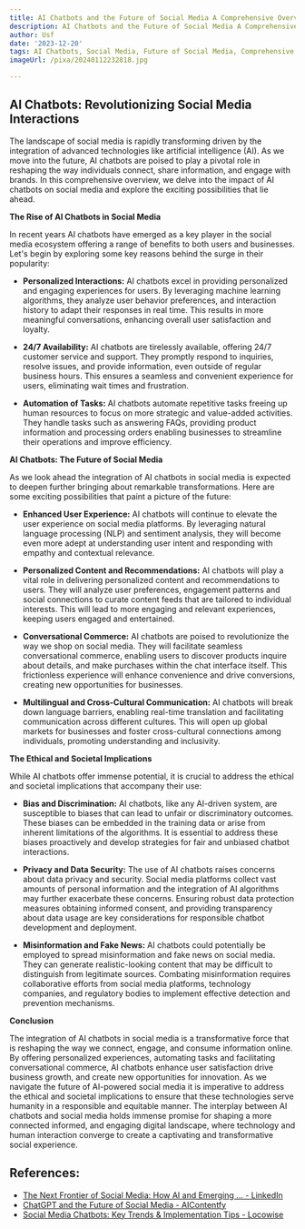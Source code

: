 ```yaml
---
title: AI Chatbots and the Future of Social Media A Comprehensive Overview
description: AI Chatbots and the Future of Social Media A Comprehensive Overview
author: Usf
date: '2023-12-20'
tags: AI Chatbots, Social Media, Future of Social Media, Comprehensive Overview
imageUrl: /pixa/20240112232818.jpg

---
```

## AI Chatbots: Revolutionizing Social Media Interactions

The landscape of social media is rapidly transforming driven by the integration of advanced technologies like artificial intelligence (AI).  As we move into the future, AI chatbots are poised to play a pivotal role in  reshaping the way individuals connect, share information, and engage with brands. In this comprehensive overview,  we delve into the impact of  AI chatbots on social media and explore the exciting possibilities that lie  ahead.

**The Rise of AI Chatbots in Social Media**

In recent years  AI chatbots have emerged as a key player in the  social media ecosystem offering a range of benefits to both users and businesses. Let's begin by exploring some key reasons behind the surge in their popularity:

* **Personalized Interactions:** AI chatbots excel in providing personalized and engaging experiences for users. By  leveraging machine learning algorithms, they analyze user  behavior preferences, and interaction history to adapt their responses in real time. This results in more meaningful conversations, enhancing overall user satisfaction and loyalty.

* **24/7  Availability:** AI chatbots are tirelessly available,  offering 24/7 customer service and support. They promptly respond to inquiries, resolve issues, and provide information, even outside  of regular business hours. This ensures a seamless and convenient  experience  for users, eliminating wait times and frustration.

*  **Automation of Tasks:** AI chatbots automate repetitive tasks freeing up human resources to focus on more strategic and value-added activities. They handle tasks such as answering FAQs,  providing product information and  processing orders  enabling businesses  to streamline  their operations and improve efficiency.

**AI  Chatbots: The Future of Social Media**

As  we  look ahead the integration of AI chatbots in  social media is expected to deepen further bringing about remarkable transformations. Here are some exciting possibilities that paint a picture of the future:

*  **Enhanced User Experience:** AI chatbots will continue to  elevate the user experience on social media platforms.  By leveraging natural language processing (NLP) and sentiment analysis, they  will become even more adept  at understanding user intent and responding  with empathy and contextual relevance.

* **Personalized Content and Recommendations:** AI chatbots will  play a vital role in delivering personalized content and recommendations to users.  They will analyze user  preferences, engagement patterns and social connections to curate content feeds that are tailored to individual interests. This will  lead to more  engaging and relevant experiences, keeping  users engaged and entertained.

* **Conversational Commerce:** AI chatbots are  poised  to revolutionize the way  we shop on  social media. They will facilitate seamless conversational commerce, enabling users to discover  products inquire about details, and make purchases within the chat interface itself. This frictionless experience  will enhance convenience and  drive  conversions,  creating new opportunities for businesses.

* **Multilingual and Cross-Cultural Communication:** AI chatbots will break down language barriers, enabling real-time translation  and facilitating communication across different cultures. This will open up global markets for businesses and foster cross-cultural connections  among individuals, promoting understanding and inclusivity.

**The Ethical  and Societal Implications**

While AI chatbots  offer immense potential, it is crucial to address the ethical and societal  implications that  accompany their use:

* **Bias and Discrimination:** AI chatbots, like  any AI-driven system, are susceptible to biases that can lead to unfair or discriminatory outcomes. These  biases can  be embedded  in the training data or  arise from inherent limitations of the algorithms. It is essential to address these biases proactively and develop strategies for fair and unbiased chatbot interactions.

*  **Privacy and Data Security:** The use of AI chatbots raises concerns about data privacy and security. Social media platforms collect vast amounts of personal information and the integration  of AI algorithms may  further exacerbate these concerns. Ensuring robust data  protection measures obtaining  informed consent, and providing  transparency about data usage are key considerations for responsible chatbot development and deployment.

* **Misinformation and Fake News:** AI chatbots could potentially be  employed to spread misinformation and fake news  on social media. They can generate realistic-looking content that may be difficult to distinguish from legitimate sources. Combating misinformation  requires collaborative efforts from social media platforms, technology companies, and regulatory bodies to implement effective detection and prevention mechanisms.

**Conclusion**

The integration of AI chatbots in social media is  a transformative force that is reshaping the way we  connect, engage, and consume information online. By offering personalized experiences, automating  tasks and facilitating conversational commerce, AI chatbots enhance user satisfaction drive business growth, and create new opportunities  for innovation. As we navigate the future of  AI-powered social media it is imperative  to address the ethical and societal implications to ensure that  these technologies serve humanity in a  responsible and equitable manner.  The  interplay between AI chatbots and social media holds immense promise for shaping a more connected informed, and engaging digital landscape, where technology and human interaction converge  to create a captivating and  transformative social experience.

## References:
- [The Next Frontier of Social Media: How AI and Emerging ... - LinkedIn](https://www.linkedin.com/pulse/next-frontier-social-media-how-ai-emerging-shape-future-sodhi)
- [ChatGPT and the Future of Social Media - AIContentfy](https://aicontentfy.com/en/blog/chatgpt-and-future-of-social-media)
- [Social Media Chatbots: Key Trends & Implementation Tips - Locowise](https://locowise.com/blog/social-media-chatbots-trends-and-tips)
